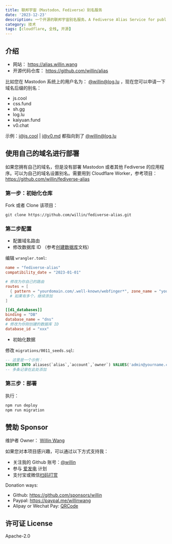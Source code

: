 ```yaml
---
title: 联邦宇宙（Mastodon、Fediverse）别名服务
date: '2023-12-23'
description: 一个开源的联邦宇宙别名服务。A Fediverse Alias Service for public
category: 技术
tags: [cloudflare, 全栈, 开源]
---
```


## 介绍

- 网站： https://alias.willin.wang
- 开源代码仓库： https://github.com/willin/alias

比如您在 Mastodon 系统上的用户名为： [@willin@log.lu](https://log.lu/@willin) ，现在您可以申请一下域名后缀的别名：

- js.cool
- css.fund
- sh.gg
- log.lu
- kaiyuan.fund
- v0.chat

示例：[i@js.cool](https://js.cool/.well-known/webfinger?resource=acct:i@js.cool) | [i@v0.md](https://v0.md/.well-known/webfinger?resource=acct:i@v0.md) 都指向到了 [@willin@log.lu](https://log.lu/@willin)

## 使用自己的域名进行部署

如果您拥有自己的域名，但是没有部署 Mastodon 或者其他 Fediverse 的应用程序。可以为自己的域名设置别名。需要用到 Cloudflare Worker，参考项目： https://github.com/willin/fediverse-alias

### 第一步：初始化仓库

Fork 或者 Clone 该项目：

```
git clone https://github.com/willin/fediverse-alias.git
```

### 第二步配置

- 配置域名路由
- 修改数据库 ID （参考[创建数据库](https://developers.cloudflare.com/d1/get-started/#3-create-a-database)文档）

编辑 `wrangler.toml`:

```toml
name = "fediverse-alias"
compatibility_date = "2023-01-01"

# 修改为你自己的路由
routes = [
  { pattern = "yourdomain.com/.well-known/webfinger*", zone_name = "yourdomain.com" }
  # 如果有多个，继续添加
]

[[d1_databases]]
binding = "DB"
database_name = "dns"
# 修改为你刚创建的数据库 ID
database_id = "xxx"
```

- 初始化数据

修改 `migrations/0011_seeds.sql`:

```sql
-- 这里是一个示例：
INSERT INTO aliases(`alias`,`account`,`owner`) VALUES('admin@yourname.com','destination@mastodon.social','');
-- 多条记录在此处添加
```

### 第三步：部署

执行：

```bash
npm run deploy
npm run migration
```

## 赞助 Sponsor

维护者 Owner： [Willin Wang](https://willin.wang)

如果您对本项目感兴趣，可以通过以下方式支持我：

- 关注我的 Github 账号：[@willin](https://github.com/willin)
- 参与 [爱发电](https://afdian.net/@willin) 计划
- 支付宝或微信[扫码打赏](https://user-images.githubusercontent.com/1890238/89126156-0f3eeb80-d516-11ea-9046-5a3a5d59b86b.png)

Donation ways:

- Github: https://github.com/sponsors/willin
- Paypal: https://paypal.me/willinwang
- Alipay or Wechat Pay: [QRCode](https://user-images.githubusercontent.com/1890238/89126156-0f3eeb80-d516-11ea-9046-5a3a5d59b86b.png)

## 许可证 License

Apache-2.0
